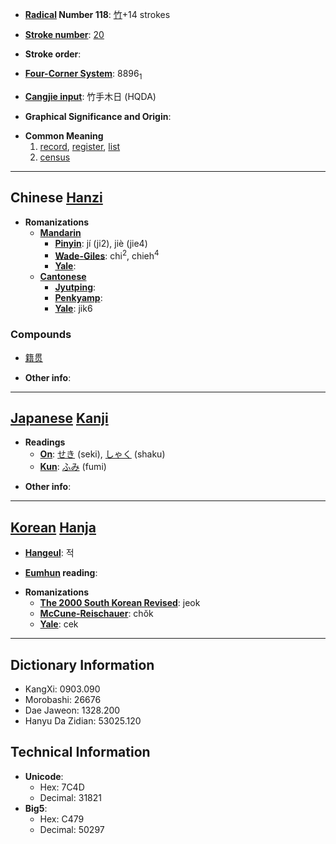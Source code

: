 * '''[[Wiktionary:Chinese radical index| Radical]] Number 118''': [[Wiktionary:Chinese radical index 竹|竹]]+14 strokes

* '''[[Wiktionary:Chinese total strokes index|Stroke number]]''': [[Wiktionary:Chinese total strokes index 20|20]]

* '''Stroke order''': 

* '''[[Wiktionary:Chinese four corner index|Four-Corner System]]''': 8896<sub>1</sub>

* '''[[Wiktionary:Chinese Cangjie index|Cangjie input]]''': 竹手木日 (HQDA)

* '''Graphical Significance and Origin''': 

* '''Common Meaning'''
*# [[record]], [[register]], [[list]]
*# [[census]]


----

== Chinese [[Hanzi]] ==

* '''Romanizations'''
** '''[[Mandarin]]'''
*** '''[[Pinyin]]''': jí (ji2), jiè (jie4)
*** '''[[Wade-Giles]]''': chi<sup>2</sup>, chieh<sup>4</sup>
*** '''[[Yale]]''': 
** '''[[Cantonese]]'''
*** '''[[Jyutping]]''':
*** '''[[Penkyamp]]''': 
*** '''[[Yale]]''': jik6

===Compounds===
*[[籍贯]]

* '''Other info''': 

----

== [[Japanese]] [[Kanji]] ==

* '''Readings'''
** '''[[On]]''': [[せき]] (seki), [[しゃく]] (shaku)
** '''[[Kun]]''': [[ふみ]] (fumi)

* '''Other info''':  

----

== [[Korean]] [[Hanja]] ==

* '''[[Hangeul]]''': 적

* '''[[Eumhun]] reading''': 

* '''Romanizations'''
** '''[[The 2000 South Korean Revised Romanization|The 2000 South Korean Revised]]''': jeok
** '''[[McCune-Reischauer]]''': chŏk
** '''[[Yale]]''': cek

----

== Dictionary Information ==

* KangXi: 0903.090
* Morobashi: 26676
* Dae Jaweon: 1328.200
* Hanyu Da Zidian: 53025.120

== Technical Information ==

* '''Unicode''':
** Hex: 7C4D
** Decimal: 31821
* '''Big5''':
** Hex: C479
** Decimal: 50297